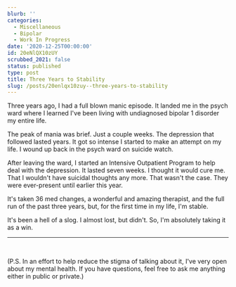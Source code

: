 ```yaml
---
blurb: ''
categories:
  - Miscellaneous
  - Bipolar
  - Work In Progress
date: '2020-12-25T00:00:00'
id: 20eNlQX10zUY
scrubbed_2021: false
status: published
type: post
title: Three Years to Stability
slug: /posts/20enlqx10zuy--three-years-to-stability
---
```


Three years ago, I had a full blown manic episode. It landed me in the psych ward where I learned I've been living with undiagnosed bipolar 1 disorder my entire life.

The peak of mania was brief. Just a couple weeks. The depression that followed lasted years. It got so intense I started to make an attempt on my life. I wound up back in the psych ward on suicide watch. 

After leaving the ward, I started an Intensive Outpatient Program to help deal with the depression. It lasted seven weeks. I thought it would cure me. That I wouldn't have suicidal thoughts any more. That wasn't the case. They were ever-present until earlier this year. 

It's taken 36 med changes, a wonderful and amazing therapist, and the full run of the past three years, but, for the first time in my life, I'm stable. 

It's been a hell of a slog. I almost lost, but didn't. So, I'm absolutely taking it as a win.

---


<br /> 

(P.S. In an effort to help reduce the stigma of talking about it, I've very open about my mental health. If you have questions, feel free to ask me anything either in public or private.)
